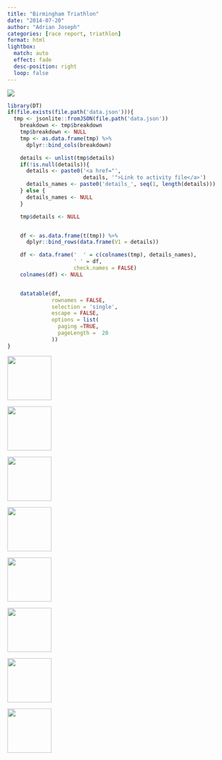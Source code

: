 ```yaml
---
title: "Birmingham Triathlon"
date: "2014-07-20"
author: "Adrian Joseph"
categories: [race report, triathlon]
format: html
lightbox:
  match: auto
  effect: fade
  desc-position: right
  loop: false
---
```

![](https://storage.googleapis.com/blogs_josa/sport/2014-07-20_BIRMINGHAM_TRIATHLON/img/00.png)

```r
library(DT)
if(file.exists(file.path('data.json'))){
  tmp <- jsonlite::fromJSON(file.path('data.json'))
    breakdown <- tmp$breakdown
    tmp$breakdown <- NULL
    tmp <- as.data.frame(tmp) %>%
      dplyr::bind_cols(breakdown)

    details <- unlist(tmp$details)
    if(!is.null(details)){
      details <- paste0('<a href="',
                        details, '">Link to activity file</a>')
      details_names <- paste0('details_', seq(1, length(details)))
    } else {
      details_names <- NULL
    }

    tmp$details <- NULL


    df <- as.data.frame(t(tmp)) %>%
      dplyr::bind_rows(data.frame(V1 = details))

    df <- data.frame('  ' = c(colnames(tmp), details_names),
                     ' ' = df,
                     check.names = FALSE)
    colnames(df) <- NULL


    datatable(df,
              rownames = FALSE,
              selection = 'single',
              escape = FALSE,
              options = list(
                paging =TRUE,
                pageLength =  20
              ))
}
```





::: {layout-ncol=4}
![](https://storage.googleapis.com/blogs_josa/sport/2014-07-20_BIRMINGHAM_TRIATHLON/img/00.png){ width="100" group="hi" }

![](https://storage.googleapis.com/blogs_josa/sport/2014-07-20_BIRMINGHAM_TRIATHLON/img/01.png){ width="100" group="hi" }

![](https://storage.googleapis.com/blogs_josa/sport/2014-07-20_BIRMINGHAM_TRIATHLON/img/02.png){ width="100" group="hi" }

![](https://storage.googleapis.com/blogs_josa/sport/2014-07-20_BIRMINGHAM_TRIATHLON/img/03.jpg){ width="100" group="hi" }

![](https://storage.googleapis.com/blogs_josa/sport/2014-07-20_BIRMINGHAM_TRIATHLON/img/04.jpg){ width="100" group="hi" }

![](https://storage.googleapis.com/blogs_josa/sport/2014-07-20_BIRMINGHAM_TRIATHLON/img/07.jpg){ width="100" group="hi" }

![](https://storage.googleapis.com/blogs_josa/sport/2014-07-20_BIRMINGHAM_TRIATHLON/img/08.jpg){ width="100" group="hi" }

![](https://storage.googleapis.com/blogs_josa/sport/2014-07-20_BIRMINGHAM_TRIATHLON/img/10.jpg){ width="100" group="hi" }


:::
